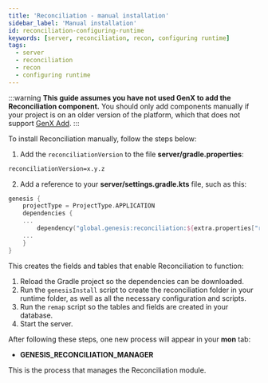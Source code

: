 ```yaml
---
title: 'Reconciliation - manual installation'
sidebar_label: 'Manual installation'
id: reconciliation-configuring-runtime
keywords: [server, reconciliation, recon, configuring runtime]
tags:
  - server
  - reconciliation
  - recon
  - configuring runtime
---
```


:::warning
**This guide assumes you have not used GenX to add the Reconciliation component.** You should only add components manually if your project is on an older version of the platform, which that does not support [GenX Add](../../../../components/reconciliation/reconciliation-installation).
:::

To install Reconciliation manually, follow the steps below:

1. Add the `reconciliationVersion` to the file **server/gradle.properties**:

```xml
reconciliationVersion=x.y.z
```

2. Add a reference to your **server/settings.gradle.kts** file, such as this:

```kotlin
genesis {
    projectType = ProjectType.APPLICATION
    dependencies {
    ...
        dependency("global.genesis:reconciliation:${extra.properties["reconciliationVersion"]}")
    ...
    }
}
```
This creates the fields and tables that enable Reconciliation to function:

1. Reload the Gradle project so the dependencies can be downloaded.
2. Run the `genesisInstall` script to create the reconciliation folder in your runtime folder, as well as all the necessary configuration and scripts.
3. Run the `remap` script so the tables and fields are created in your database.
4. Start the server.

After following these steps, one new process will appear in your **mon** tab:

- **GENESIS_RECONCILIATION_MANAGER**

This is the process that manages the Reconciliation module.
